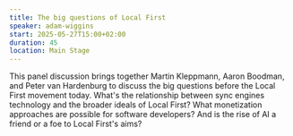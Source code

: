 ```yaml
---
title: The big questions of Local First
speaker: adam-wiggins
start: 2025-05-27T15:00+02:00
duration: 45
location: Main Stage
---
```


This panel discussion brings together Martin Kleppmann, Aaron Boodman, and Peter van Hardenburg to discuss the big questions before the Local First movement today. What's the relationship between sync engines technology and the broader ideals of Local First? What monetization approaches are possible for software developers? And is the rise of AI a friend or a foe to Local First's aims?